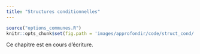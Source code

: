 ```yaml
---
title: "Structures conditionnelles"
---
```


```r
source("options_communes.R")
knitr::opts_chunk$set(fig.path = 'images/approfondir/code/struct_cond/')
```

<div class="important">
Ce chapitre est en cours d'écriture.
</div>
